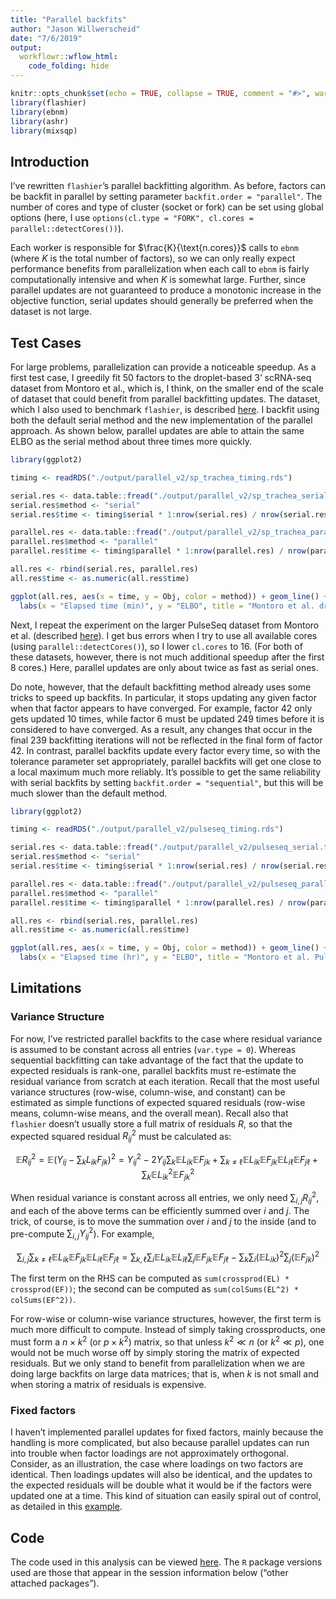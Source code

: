 ```yaml
---
title: "Parallel backfits"
author: "Jason Willwerscheid"
date: "7/6/2019"
output:
  workflowr::wflow_html:
    code_folding: hide
---
```


```r
knitr::opts_chunk$set(echo = TRUE, collapse = TRUE, comment = "#>", warning = FALSE)
library(flashier)
library(ebnm)
library(ashr)
library(mixsqp)
```


## Introduction

I've rewritten `flashier`'s parallel backfitting algorithm. As before, factors can be backfit in parallel by setting parameter `backfit.order = "parallel"`. The number of cores and type of cluster (socket or fork) can be set using global options (here, I use `options(cl.type = "FORK", cl.cores = parallel::detectCores())`). 

Each worker is responsible for $\frac{K}{\text{n.cores}}$ calls to `ebnm` (where $K$ is the total number of factors), so we can only really expect performance benefits from parallelization when each call to `ebnm` is fairly computationally intensive and when $K$ is somewhat large. Further, since parallel updates are not guaranteed to produce a monotonic increase in the objective function, serial updates should generally be preferred when the dataset is not large.


## Test Cases

For large problems, parallelization can provide a noticeable speedup. As a first test case, I greedily fit 50 factors to the droplet-based 3' scRNA-seq dataset from Montoro et al., which is, I think, on the smaller end of the scale of dataset that could benefit from parallel backfitting updates. The dataset, which I also used to benchmark `flashier`, is described [here](flashier_bench.html#montoro_et_al_3’_scrna-seq_data). I backfit using both the default serial method and the new implementation of the parallel approach. As shown below, parallel updates are able to attain the same ELBO as the serial method about three times more quickly. 

```r
library(ggplot2)

timing <- readRDS("./output/parallel_v2/sp_trachea_timing.rds")

serial.res <- data.table::fread("./output/parallel_v2/sp_trachea_serial.txt")
serial.res$method <- "serial"
serial.res$time <- timing$serial * 1:nrow(serial.res) / nrow(serial.res)

parallel.res <- data.table::fread("./output/parallel_v2/sp_trachea_parallel.txt")
parallel.res$method <- "parallel"
parallel.res$time <- timing$parallel * 1:nrow(parallel.res) / nrow(parallel.res)

all.res <- rbind(serial.res, parallel.res)
all.res$time <- as.numeric(all.res$time)

ggplot(all.res, aes(x = time, y = Obj, color = method)) + geom_line() +
  labs(x = "Elapsed time (min)", y = "ELBO", title = "Montoro et al. droplet-based dataset")
```

Next, I repeat the experiment on the larger PulseSeq dataset from Montoro et al. (described [here](flashier_bench.html#montoro_et_al_full-length_scrna-seq_data)). I get bus errors when I try to use all available cores (using `parallel::detectCores()`), so I lower `cl.cores` to 16. (For both of these datasets, however, there is not much additional speedup after the first 8 cores.) Here, parallel updates are only about twice as fast as serial ones.

Do note, however, that the default backfitting method already uses some tricks to speed up backfits. In particular, it stops updating any given factor when that factor appears to have converged. For example, factor 42 only gets updated 10 times, while factor 6 must be updated 249 times before it is considered to have converged. As a result, any changes that occur in the final 239 backfitting iterations will not be reflected in the final form of factor 42. In contrast, parallel backfits update every factor every time, so with the tolerance parameter set appropriately, parallel backfits will get one close to a local maximum much more reliably. It's possible to get the same reliability with serial backfits by setting `backfit.order = "sequential"`, but this will be much slower than the default method.

```r
library(ggplot2)

timing <- readRDS("./output/parallel_v2/pulseseq_timing.rds")

serial.res <- data.table::fread("./output/parallel_v2/pulseseq_serial.txt")
serial.res$method <- "serial"
serial.res$time <- timing$serial * 1:nrow(serial.res) / nrow(serial.res)

parallel.res <- data.table::fread("./output/parallel_v2/pulseseq_parallel.txt")
parallel.res$method <- "parallel"
parallel.res$time <- timing$parallel * 1:nrow(parallel.res) / nrow(parallel.res)

all.res <- rbind(serial.res, parallel.res)
all.res$time <- as.numeric(all.res$time)

ggplot(all.res, aes(x = time, y = Obj, color = method)) + geom_line() +
  labs(x = "Elapsed time (hr)", y = "ELBO", title = "Montoro et al. PulseSeq dataset")
```


## Limitations

### Variance Structure

For now, I've restricted parallel backfits to the case where residual variance is assumed to be constant across all entries (`var.type = 0`). Whereas sequential backfitting can take advantage of the fact that the update to expected residuals is rank-one, parallel backfits must re-estimate the residual variance from scratch at each iteration. Recall that the most useful variance structures (row-wise, column-wise, and constant) can be estimated as simple functions of expected squared residuals (row-wise means, column-wise means, and the overall mean). Recall also that `flashier` doesn't usually store a full matrix of residuals $R$, so that the expected squared residual $R_{ij}^2$ must be calculated as:

$$ \mathbb{E} R_{ij}^2 = \mathbb{E} (Y_{ij} - \sum_k L_{ik} F_{jk})^2 
= Y_{ij}^2 - 2 Y_{ij} \sum_k \mathbb{E} L_{ik} \mathbb{E} F_{jk} 
+ \sum_{k \ne \ell} \mathbb{E} L_{ik} \mathbb{E} F_{jk} \mathbb{E} L_{i\ell} \mathbb{E} F_{j\ell} + \sum_k \mathbb{E} L_{ik}^2 \mathbb{E} F_{jk}^2 $$

When residual variance is constant across all entries, we only need $\sum_{i, j} R_{ij}^2$, and each of the above terms can be efficiently summed over $i$ and $j$. The trick, of course, is to move the summation over $i$ and $j$ to the inside (and to pre-compute $\sum_{i, j} Y_{ij}^2$). For example,

$$ \sum_{i, j} \sum_{k \ne \ell} \mathbb{E} L_{ik} \mathbb{E} F_{jk} \mathbb{E} L_{i\ell} \mathbb{E} F_{j\ell} = \sum_{k, \ell} \sum_i \mathbb{E} L_{ik} \mathbb{E} L_{i\ell} \sum_j \mathbb{E} F_{jk} \mathbb{E} F_{j\ell} - \sum_k 
\sum_i (\mathbb{E} L_{ik})^2 \sum_j (\mathbb{E} F_{jk})^2 $$

The first term on the RHS can be computed as `sum(crossprod(EL) * crossprod(EF))`; the second can be computed as `sum(colSums(EL^2) * colSums(EF^2))`.

For row-wise or column-wise variance structures, however, the first term is much more difficult to compute. Instead of simply taking crossproducts, one must form a $n \times k^2$ (or $p \times k^2$) matrix, so that unless $k^2 \ll n$ (or $k^2 \ll p$), one would not be much worse off by simply storing the matrix of expected residuals. But we only stand to benefit from parallelization when we are doing large backfits on large data matrices; that is, when $k$ is not small and when storing a matrix of residuals is expensive.

### Fixed factors

I haven't implemented parallel updates for fixed factors, mainly because the handling is more complicated, but also because parallel updates can run into trouble when factor loadings are not approximately orthogonal. Consider, as an illustration, the case where loadings on two factors are identical. Then loadings updates will also be identical, and the updates to the  expected residuals will be double what it would be if the factors were updated one at a time. This kind of situation can easily spiral out of control, as detailed in this [example](parallel2.html). 

## Code

The code used in this analysis can be viewed [here](https://github.com/willwerscheid/FLASHvestigations/blob/master/code/parallel_v2.R). The `R` package versions used are those that appear in the session information below ("other attached packages").
